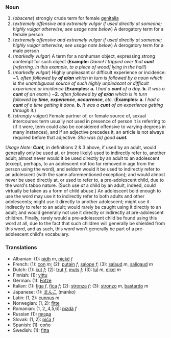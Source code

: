 ===Noun===

# (''obscene'')  strongly crude term for female [[genitalia]]
# (''extremely offensive and extremely vulgar if used directly at someone; highly vulgar otherwise; see usage note below'') A derogatory term for a female person
# (''extremely offensive and extremely vulgar if used directly at someone; highly vulgar otherwise; see usage note below'') A derogatory term for a male person
# (''markedly vulgar'') A term for a nonhuman object, expressing strong contempt for such object ('''Example:''' ''Damn!  I tripped over that'' '''''cunt''''' ''[referring, in this example, to a piece of wood] lying in the hall!'')
# (''markedly vulgar'') Highly unpleasant or difficult experience or incidence: ~'''1.''' ''often followed by'' '''''of a/an''''' ''which in turn is followed by a noun which is the unambiguous source of such highly unpleasant or difficult experience or incidence'' ('''Examples:'''  '''a.''' ''I had a'' '''''cunt''''' ''of a day.'' '''b.''' ''It was a'' '''''cunt''''' ''of an exam.'') ~'''2.''' ''often followed by'' '''''of a/an''''' ''which is in turn followed by'' '''''time''''', '''''experience''''', '''''occurrence''''', ''etc.'' ('''Examples:'''  '''a.''' ''I had a'' '''''cunt''''' ''of a time getting it done.'' '''b.''' ''It was a'' '''''cunt''''' ''of an experience getting through it.'')
# (''strongly vulgar'')  Female partner of, or female source of, sexual intercourse: term usually not used in presence of person it is referring to (if it were, term could also be considered offensive to varying degrees in many instances), and if an adjective precedes it, an article is not always required before that adjective:  ''She was (a) good'' '''''cunt.'''''

''Usage Note:''  '''''Cunt,''''' in definitions 2 & 3 above, if used by an adult, would generally only be used at, or (more likely) used to indirectly refer to, another adult; almost never would it be used directly by an adult to an adolescent (except, perhaps, to an adolescent not too far removed in age from the person using the word), and seldom would it be used to indirectly refer to an adolescent (with the same aforementioned exception); and would almost never be used directly at, or used to refer to, a pre-adolescent child, due to the word's taboo nature.  (Such use ''at'' a child by an adult, indeed, could virtually be taken as a form of child abuse.)  An adolescent bold enough to use the word may use it to indirectly refer to both adults and other adolescents; might use it directly to another adolescent; might use it indirectly to refer to an adult; would rarely be caught using it directly to an adult; and would generally not use it directly or indirectly at pre-adolescent children.  Finally, rarely would a pre-adolescent child be found using this word at all, due to the fact that such children will generally be shielded from this word, and as such, this word won't generally be part of a pre-adolescent child's vocabulary.

===Translations===
*Albanian: (1): [[pidh]] ''m'', [[piçkë]] ''f''
*French: (1): [[con]] ''m''; (2): [[putain]] ''f'', [[salope]] ''f''; (3): [[salaud]] ''m'', [[saligaud]] ''m''
*Dutch: (1): [[kut]] ''f''; (2): [[trut]] ''f'', [[muts]] ''f''; (3): [[lul]] ''m'', [[eikel]] ''m''
*Finnish: (1): [[vittu]]
*German: (1): [[Fotze]]
*Italian: (1): [[figa]] ''f'', [[fica]] ''f''; (2): [[stronza]] ''f''; (3): [[stronzo]] ''m'', [[bastardo]] ''m''
*Japanese: (1): [[まんこ]] (manko)
*Latin: (1, 2): [[cunnus]] ''m''
*Norwegian: (1, 2): [[fitte]]
*Romanian: (1, 2,,4,5,6): [[pizdă]] ''f''
*Russian (1): [[пизда]]
*Slovak: (1, 2): [[piča]] ''f''
*Spanish: (1): [[coño]]
*Swedish: (1): [[fitta]]